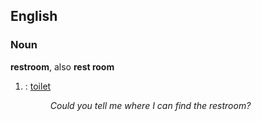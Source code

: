 ==English==

===Noun===
'''restroom''', also '''rest room'''

# {{cattag2|Euphemisms|US}}: [[toilet]]
#: ''Could you tell me where I can find the restroom?''